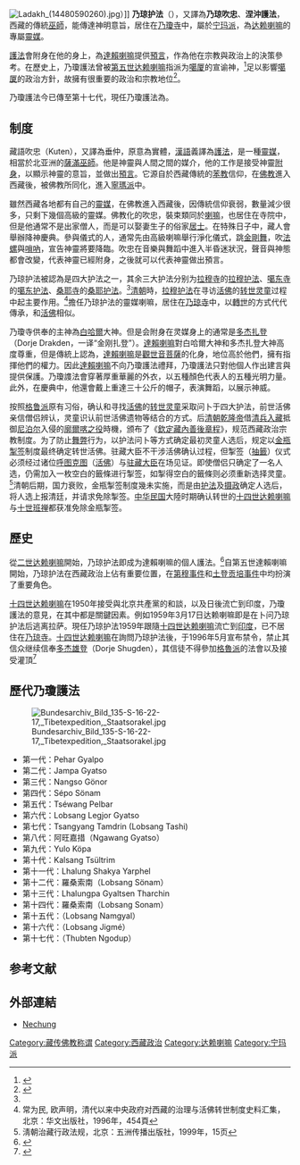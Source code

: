 [[File:Ladakh_(14480590260).jpg|thumb]]）]]
'''乃琼护法'''（{{bo|z=གནས་ཆུང་ཏ་བླ་མ|w=gnas chung ta bla ma}}），又譯為'''乃琼吹忠'''、'''涅沖護法'''，西藏的傳統[[巫師|巫師]]，能傳達神明意旨，居住在[[乃瓊寺|乃瓊寺]]中，屬於[[宁玛派|宁玛派]]，為[[达赖喇嘛|达赖喇嘛]]的專屬[[靈媒|靈媒]]。

[[護法神|護法]]會附身在他的身上，為[[達賴喇嘛|達賴喇嘛]]提供[[預言|預言]]，作為他在宗教與政治上的決策參考。在歷史上，乃瓊護法曾被[[五世达赖|第五世达赖喇嘛]]指派为[[噶厦|噶厦]]的宣谕神，<ref name=xh>{{Cite web |url=http://tibet.news.cn/misc/2008-10/18/content_14675378.htm |title=格鲁派寺庙--乃穷寺，新华网，2008年10月18日 |accessdate=2011年6月24日 |archive-date=2011年8月6日 |archive-url=https://web.archive.org/web/20110806142625/http://tibet.news.cn/misc/2008-10/18/content_14675378.htm |dead-url=no }}</ref>足以影響[[噶厦|噶厦]]的政治方針，故擁有很重要的政治和宗教地位<ref>{{Cite web |url=http://www.a202.idv.tw/a202-big5/Book6002/Book6002-0.htm |title=耶律大石：《西藏密宗的秘密》 |accessdate=2011-06-22 |archive-date=2011-06-24 |archive-url=https://web.archive.org/web/20110624220112/http://a202.idv.tw/a202-big5/Book6002/Book6002-0.htm |dead-url=no }}</ref>。

乃瓊護法今已傳至第十七代，現任乃瓊護法為{{link-fr|土登額珠|Thubten Ngodup}}。

==制度==
藏語吹忠（Kuten），又譯為垂仲，原意為實體，[[漢語|漢語]]義譯為[[護法|護法]]，是一種[[靈媒|靈媒]]，相當於北亚洲的[[薩滿|薩滿]][[巫師|巫師]]。他是神靈與人間之間的媒介，他的工作是接受神靈[[附身|附身]]，以顯示神靈的意旨，並做出[[預言|預言]]。它源自於西藏傳統的[[苯教|苯教]]信仰，在[[佛教|佛教]]進入西藏後，被佛教所同化，進入[[寧瑪派|寧瑪派]]中。

雖然西藏各地都有自己的[[靈媒|靈媒]]，在佛教進入西藏後，因傳統信仰衰弱，數量減少很多，只剩下幾個高級的靈媒。佛教化的吹忠，裝束類同於[[喇嘛|喇嘛]]，也居住在寺院中，但是他通常不是出家僧人，而是可以娶妻生子的俗家[[居士|居士]]。在特殊日子中，藏人會舉辦降神慶典。參與儀式的人，通常先由高級喇嘛舉行淨化儀式，跳[[金剛舞|金剛舞]]，吹[[法螺|法螺]]與[[嗩吶|嗩吶]]，宣告神靈將要降臨。吹忠在音樂與舞蹈中進入半昏迷狀況，聲音與神態都會改變，代表神靈已經附身，之後就可以代表神靈做出預言。

乃琼护法被認為是四大护法之一，其余三大护法分别为[[拉穆寺|拉穆寺]]的[[拉穆护法|拉穆护法]]、[[噶东寺|噶东寺]]的[[噶东护法|噶东护法]]、[[桑耶寺|桑耶寺]]的[[桑耶护法|桑耶护法]]。<ref name=fg/>[[清朝|清朝]]時，[[拉穆护法|拉穆护法]]在寻访[[活佛|活佛]]的[[转世灵童|转世灵童]]过程中起主要作用。<ref>常为民, 欧声明，清代以来中央政府对西藏的治理与活佛转世制度史料汇集，北京：华文出版社，1996年，454頁</ref>擔任乃琼护法的靈媒喇嘛，居住在[[乃琼寺|乃琼寺]]中，以[[轉世|轉世]]的方式代代傳承，和[[活佛|活佛]]相似。

乃瓊寺供奉的主神為[[白哈爾|白哈爾]]大神。但是会附身在灵媒身上的通常是[[多杰扎登|多杰扎登]]（Dorje Drakden，一译“金刚扎登”）。[[達賴喇嘛|達賴喇嘛]]對白哈爾大神和多杰扎登大神高度尊重，但是傳統上認為，[[達賴喇嘛|達賴喇嘛]]是[[觀世音菩薩|觀世音菩薩]]的化身，地位高於他們，擁有指揮他們的權力。因此[[達賴喇嘛|達賴喇嘛]]不向乃瓊護法禮拜，乃瓊護法只對他個人作出建言與提供保護。乃瓊謢法會穿著厚重華麗的外衣，以五種顏色代表人的五種光明力量。此外，在慶典中，他還會戴上重達三十公斤的帽子，表演舞蹈，以展示神威。

按照[[格鲁派|格鲁派]]原有习俗，确认和寻找[[活佛|活佛]]的[[转世灵童|转世灵童]]采取问卜于四大护法，前世活佛亲信僧侣辨认，灵童识认前世活佛遗物等结合的方式。后[[清朝|清朝]][[乾隆帝|乾隆帝]]借[[清兵入藏|清兵入藏]]抵御[[尼泊尔|尼泊尔]]入侵的[[廓爾喀之役|廓爾喀之役]]時機，颁布了《[[欽定藏內善後章程|欽定藏內善後章程]]》，规范西藏政治宗教制度。为了防止[[舞弊|舞弊]]行为，以护法问卜等方式确定最初灵童人选后，规定以[[金瓶掣签|金瓶掣签]]制度最终确定转世活佛。驻藏大臣不干涉活佛确认过程，但掣签（[[抽籤|抽籤]]）仪式必须经过诸位[[呼图克图|呼图克图]]（[[活佛|活佛]]）与[[驻藏大臣|驻藏大臣]]在场见证。即使僧侣只确定了一名人选，仍需加入一枚空白的籤條进行掣签，如掣得空白的籤條则必须重新选择灵童。<ref name=fg>淸朝治藏行政法规，北京：五洲传播出版社，1999年，15页</ref>清朝后期，国力衰败，金瓶掣签制度幾未实施，而是由[[护法|护法]]及[[摄政|摄政]]确定人选后，将人选上报清廷，并请求免除掣签。[[中华民国|中华民国]]大陸时期确认转世的[[十四世达赖喇嘛|十四世达赖喇嘛]]与[[十世班禅|十世班禅]]都获准免除金瓶掣签。

==歷史==
從[[第二世达赖喇嘛·根敦嘉措|二世达赖喇嘛]]開始，乃琼护法即成为達賴喇嘛的個人護法。<ref>{{Cite web |url=http://www.dalailamaworld.com/topic.php?t=351&sid=19396dc3cf1f33ddaa93dbd67b8277d9 |title=第十四世達賴喇嘛官方國際華文網站 :: 流亡中的自在 - 第十二章：神通與神秘 |accessdate=2011-06-22 |archive-date=2017-06-28 |archive-url=https://web.archive.org/web/20170628062131/http://www.dalailamaworld.com/topic.php?t=351&sid=4031810abb638fb3af93b10cecd9c2fb |dead-url=no }}</ref>自第五世達賴喇嘛開始，乃琼护法在西藏政治上佔有重要位置，在[[第穆事件|第穆事件]]和[[土登贡培事件|土登贡培事件]]中均扮演了重要角色。

[[十四世达赖喇嘛|十四世达赖喇嘛]]在1950年接受與北京共產黨的和談，以及日後流亡到印度，乃瓊護法的意見，在其中都是關鍵因素。例如1959年3月17日达赖喇嘛即是在卜问乃琼护法后逃离拉萨。現任乃琼护法1959年跟隨[[十四世达赖喇嘛|十四世达赖喇嘛]]流亡到[[印度|印度]]，已不居住在[[乃琼寺|乃琼寺]]。[[十四世达赖喇嘛|十四世达赖喇嘛]]在詢問乃琼护法後，于1996年5月宣布禁令，禁止其信众继续信奉[[多杰雄登|多杰雄登]]（Dorje Shugden），其信徒不得參加[[格魯派|格魯派]]的法會以及接受灌頂<ref>{{Cite web |url=http://www.tibet.com/dholgyal/dholgyal2.html |title=The Principal Points of the Kashag's Statement Concerning Dholgyal Translated into English - 31 May 1996 |accessdate=2011年6月22日 |archive-date=2009年8月29日 |archive-url=https://web.archive.org/web/20090829102909/http://www.tibet.com/dholgyal/dholgyal2.html |dead-url=no }}</ref>

==歷代乃瓊護法==
[[File:Bundesarchiv_Bild_135-S-16-22-17,_Tibetexpedition,_Staatsorakel.jpg|thumb]]
*第一代：Pehar Gyalpo
*第二代：Jampa Gyatso
*第三代：Nangso Gönor
*第四代：Sépo Sönam
*第五代：Tséwang Pelbar
*第六代：Lobsang Legjor Gyatso
*第七代：Tsangyang Tamdrin (Lobsang Tashi)
*第八代：阿旺嘉措（Ngawang Gyatso）
*第九代：Yulo Köpa
*第十代：Kalsang Tsültrim
*第十一代：Lhalung Shakya Yarphel
*第十二代：羅桑索南（Lobsang Sönam）
*第十三代：Lhalungpa Gyaltsen Tharchin
*第十四代：羅桑索南（Lobsang Sonam）
*第十五代：{{link-fr|羅桑南嘉|Lobsang Namgyal}}（Lobsang Namgyal）
*第十六代：{{link-fr|羅桑晉美|Lobsang Jigmé}}（Lobsang Jigmé）
*第十七代：{{link-fr|土登額珠|Thubten Ngodup}}（Thubten Ngodup）


== 参考文献 ==
{{Reflist|2}}

==外部連結==
*[http://www.bibliotecapleyades.net/sociopolitica/sociopol_shambahla01a.htm Nechung] {{Wayback|url=http://www.bibliotecapleyades.net/sociopolitica/sociopol_shambahla01a.htm |date=20190209194157 }}{{en}}

{{DEFAULTSORT:Nechung Kuten}}
[[Category:藏传佛教称谓|Category:藏传佛教称谓]]
[[Category:西藏政治|Category:西藏政治]]
[[Category:达赖喇嘛|Category:达赖喇嘛]]
[[Category:宁玛派|Category:宁玛派]]